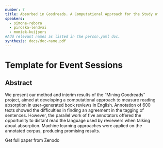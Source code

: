```yaml
---
number: 7
title: Absorbed in Goodreads. A Computational Approach for the Study of Online Social Reading
speakers:
  - simone-rebora
  - piroska-lendvai
  - moniek-kuijpers
#Add relevant names as listed in the person.yaml doc.
synthesis: docs/doc-name.pdf
---
```


# Template for Event Sessions

## Abstract

We present our method and interim results of the “Mining Goodreads” project, aimed at developing a computational approach to measure reading absorption in user-generated book reviews in English. Annotation of 600 texts showed the difficulties in finding an agreement in the tagging of sentences. However, the parallel work of five annotators offered the opportunity to distant read the language used by reviewers when talking about absorption. Machine learning approaches were applied on the annotated corpus, producing promising results.

<Link link="https://doi.org/10.5281/zenodo.3897251">
  Get full paper from Zenodo
</Link>

<Speakers>
<Speaker speaker="simone-rebora">

</Speaker>

<Speaker speaker="piroska-lendvai">

</Speaker>

<Speaker speaker="moniek-kuijpers">

</Speaker>

</Speakers>
